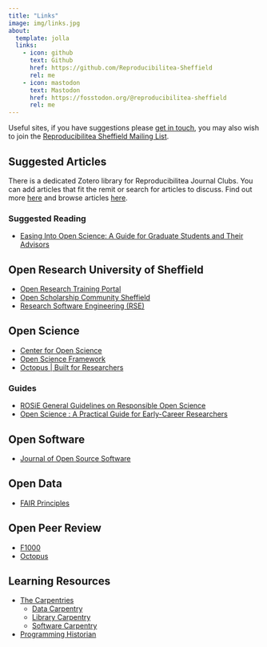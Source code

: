 ```yaml
---
title: "Links"
image: img/links.jpg
about:
  template: jolla
  links:
    - icon: github
      text: Github
      href: https://github.com/Reproducibilitea-Sheffield
      rel: me
    - icon: mastodon
      text: Mastodon
      href: https://fosstodon.org/@reproducibilitea-sheffield
      rel: me
---
```


Useful sites, if you have suggestions please [get in touch](mailto:reproducibilitea@sheffield.ac.uk), you may also wish
to join the [Reproducibilitea Sheffield Mailing List](https://groups.google.com/a/sheffield.ac.uk/g/reproducibilitea).

## Suggested Articles

There is a dedicated Zotero library for Reproducibilitea Journal Clubs. You can add articles that fit the remit or
search for articles to discuss. Find out more [here](https://reproducibilitea.org/zotero-group) and browse articles [here](https://www.zotero.org/groups/2354006/reproducibilitea?).

### Suggested Reading

+ [Easing Into Open Science: A Guide for Graduate Students and Their
  Advisors](https://online.ucpress.edu/collabra/article/7/1/18684/115927/Easing-Into-Open-Science-A-Guide-for-Graduate)

## Open Research University of Sheffield

+ [Open Research Training Portal](https://sites.google.com/sheffield.ac.uk/openresearchtrainingportal/useful-resources)
+ [Open Scholarship Community Sheffield](https://osc-international.com/osc-sheffield)
+ [Research Software Engineering (RSE)](https://rse.shef.ac.uk/)

## Open Science

+ [Center for Open Science](https://www.cos.io/blog/cos-celebrates-10-years)
+ [Open Science Framework](https://osf.io)
+ [Octopus | Built for Researchers](https://www.octopus.ac/)

### Guides

+ [ROSiE General Guidelines on Responsible Open
  Science](https://rosie-project.eu/two-important-milestones-of-the-rosie-project-are-now-available/)
+ [Open Science : A Practical Guide for Early-Career Researchers](https://zenodo.org/record/7716153#.ZFzsHuxByLp)

## Open Software

+ [Journal of Open Source Software](https://joss.theoj.org/)

## Open Data

+ [FAIR Principles](https://www.force11.org/group/fairgroup/fairprinciples)

## Open Peer Review

+ [F1000](https://f1000research.com/)
+ [Octopus](https://www.octopus.ac/)

## Learning Resources

+ [The Carpentries](https://carpentries.org/)
  + [Data Carpentry](https://datacarpentry.org/)
  + [Library Carpentry](https://librarycarpentry.org/)
  + [Software Carpentry](https://software-carpentry.org/)
+ [Programming Historian](https://programminghistorian.org)
